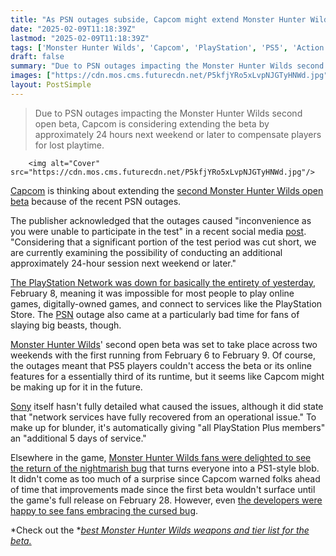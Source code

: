 ```yaml
---
title: "As PSN outages subside, Capcom might extend Monster Hunter Wilds' open beta for an extra day as the 'test period was cut short'"
date: "2025-02-09T11:18:39Z"
lastmod: "2025-02-09T11:18:39Z"
tags: ['Monster Hunter Wilds', 'Capcom', 'PlayStation', 'PS5', 'Action RPG', 'Open Beta', 'PSN Outage']
draft: false
summary: "Due to PSN outages impacting the Monster Hunter Wilds second open beta, Capcom is considering extending the beta by approximately 24 hours next weekend or later to compensate players for lost playtime."
images: ["https://cdn.mos.cms.futurecdn.net/P5kfjYRo5xLvpNJGTyHNWd.jpg"]
layout: PostSimple
---
```

> Due to PSN outages impacting the Monster Hunter Wilds second open beta, Capcom is considering extending the beta by approximately 24 hours next weekend or later to compensate players for lost playtime.


        <img alt="Cover" src="https://cdn.mos.cms.futurecdn.net/P5kfjYRo5xLvpNJGTyHNWd.jpg"/>
        
[Capcom](https://www.gamesradar.com/tag/capcom/) is thinking about extending the [second Monster Hunter Wilds open beta](https://www.gamesradar.com/games/monster-hunter-wilds-beta-second-how-to-access/) because of the recent PSN outages.

The publisher acknowledged that the outages caused "inconvenience as you were unable to participate in the test" in a recent social media [post](https://x.com/MH_Wilds/status/1888480953452134884). "Considering that a significant portion of the test period was cut short, we are currently examining the possibility of conducting an additional approximately 24-hour session next weekend or later."

[The PlayStation Network was down for basically the entirety of yesterday](https://www.gamesradar.com/platforms/playstation/the-playstation-network-has-been-down-for-17-hours-and-psn-players-say-even-single-player-games-and-disc-drives-arent-working/), February 8, meaning it was impossible for most people to play online games, digitally-owned games, and connect to services like the PlayStation Store. The [PSN](https://www.gamesradar.com/tag/playstation-network/) outage also came at a particularly bad time for fans of slaying big beasts, though.

[Monster Hunter Wilds](https://www.gamesradar.com/games/monster-hunter/monster-hunter-wilds-guide/)' second open beta was set to take place across two weekends with the first running from February 6 to February 9. Of course, the outages meant that PS5 players couldn't access the beta or its online features for a essentially third of its runtime, but it seems like Capcom might be making up for it in the future.

[Sony](https://www.gamesradar.com/tag/sony/) itself hasn't fully detailed what caused the issues, although it did state that "network services have fully recovered from an operational issue." To make up for blunder, it's automatically giving "all PlayStation Plus members" an "additional 5 days of service."

Elsewhere in the game, [Monster Hunter Wilds fans were delighted to see the return of the nightmarish bug](https://www.gamesradar.com/games/monster-hunter/monster-hunter-wilds-nightmarish-low-poly-bug-is-back-for-its-second-beta-but-dont-be-too-surprised-capcom-said-improvements-wouldnt-show-until-launch/) that turns everyone into a PS1-style blob. It didn't come as too much of a surprise since Capcom warned folks ahead of time that improvements made since the first beta wouldn't surface until the game's full release on February 28. However, even [the developers were happy to see fans embracing the cursed bug](https://www.gamesradar.com/games/monster-hunter/monster-hunter-wilds-devs-know-players-love-the-betas-buggy-origami-monsters-it-was-a-nice-thing-to-see-that-people-were-enjoying-it-in-a-way-that-they-were-having-fun/).

*Check out the *[<em>best Monster Hunter Wilds weapons and tier list for the beta.</em>](https://www.gamesradar.com/games/monster-hunter/monster-hunter-wilds-weapon-tier-list-best/)
        